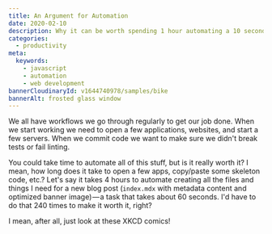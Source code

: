 ```yaml
---
title: An Argument for Automation
date: 2020-02-10
description: Why it can be worth spending 1 hour automating a 10 second task
categories:
  - productivity
meta:
  keywords:
    - javascript
    - automation
    - web development
bannerCloudinaryId: v1644740978/samples/bike
bannerAlt: frosted glass window
---
```


We all have workflows we go through regularly to get our job done. When we start
working we need to open a few applications, websites, and start a few servers.
When we commit code we want to make sure we didn't break tests or fail linting.

You could take time to automate all of this stuff, but is it really worth it? I
mean, how long does it take to open a few apps, copy/paste some skeleton code,
etc.? Let's say it takes 4 hours to automate creating all the files and things I
need for a new blog post (`index.mdx` with metadata content and optimized banner
image) — a task that takes about 60 seconds. I'd have to do that 240 times to
make it worth it, right?

I mean, after all, just look at these XKCD comics!
